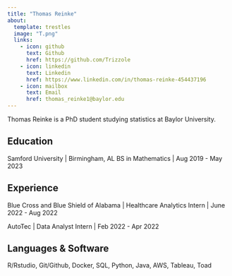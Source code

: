 ```yaml
---
title: "Thomas Reinke"
about: 
  template: trestles
  image: "T.png"
  links: 
    - icon: github
      text: Github
      href: https://github.com/Trizzole
    - icon: linkedin
      text: Linkedin
      href: https://www.linkedin.com/in/thomas-reinke-454437196
    - icon: mailbox
      text: Email
      href: thomas_reinke1@baylor.edu
---
```


Thomas Reinke is a PhD student studying statistics at Baylor University.

## Education

Samford University | Birmingham, AL
BS in Mathematics | Aug 2019 - May 2023

## Experience

Blue Cross and Blue Shield of Alabama | Healthcare Analytics Intern | June 2022 - Aug 2022

AutoTec | Data Analyst Intern | Feb 2022 - Apr 2022

## Languages & Software

R/Rstudio, Git/Github, Docker, SQL, Python, Java, AWS, Tableau, Toad